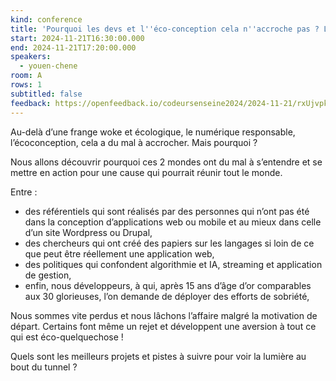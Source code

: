 ```yaml
---
kind: conference
title: 'Pourquoi les devs et l''éco-conception cela n''accroche pas ? Les devs sont-ils climato-sceptiques ?'
start: 2024-11-21T16:30:00.000
end: 2024-11-21T17:20:00.000
speakers:
  - youen-chene
room: A
rows: 1
subtitled: false
feedback: https://openfeedback.io/codeursenseine2024/2024-11-21/rxUjvpkdAOWMTgtytCC4
---
```


Au-delà d’une frange woke et écologique, le numérique responsable, l’écoconception, cela a du mal à accrocher. Mais pourquoi ? 

Nous allons découvrir pourquoi ces 2 mondes ont du mal à s’entendre et se mettre en action pour une cause qui pourrait réunir tout le monde. 

Entre :
 - des référentiels qui sont réalisés par des personnes qui n’ont pas été dans la conception d’applications web ou mobile et au mieux dans celle d’un site Wordpress ou Drupal, 
 - des chercheurs qui ont créé des papiers sur les langages si loin de ce que peut être réellement une application web, 
 - des politiques qui confondent algorithmie et IA, streaming et application de gestion, 
 - enfin, nous développeurs, à qui, après 15 ans d’âge d’or comparables aux 30 glorieuses, l’on demande de déployer des efforts de sobriété,

Nous sommes vite perdus et nous lâchons l’affaire malgré la motivation de départ. Certains font même un rejet et développent une aversion à tout ce qui est éco-quelquechose !

Quels sont les meilleurs projets et pistes à suivre pour voir la lumière au bout du tunnel ?
